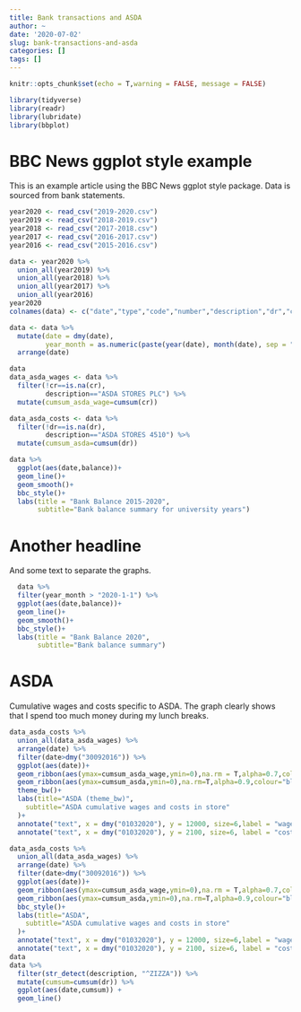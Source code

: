 ```yaml
---
title: Bank transactions and ASDA
author: ~
date: '2020-07-02'
slug: bank-transactions-and-asda
categories: []
tags: []
---
```



```r
knitr::opts_chunk$set(echo = T,warning = FALSE, message = FALSE)
```

```r
library(tidyverse)
library(readr)
library(lubridate)
library(bbplot)
```

# BBC News ggplot style example

This is an example article using the BBC News ggplot style package. Data is sourced from bank statements.

```r
year2020 <- read_csv("2019-2020.csv")
year2019 <- read_csv("2018-2019.csv")
year2018 <- read_csv("2017-2018.csv")
year2017 <- read_csv("2016-2017.csv")
year2016 <- read_csv("2015-2016.csv")
```

```r
data <- year2020 %>% 
  union_all(year2019) %>% 
  union_all(year2018) %>% 
  union_all(year2017) %>% 
  union_all(year2016)
year2020
colnames(data) <- c("date","type","code","number","description","dr","cr","balance")

data <- data %>%
  mutate(date = dmy(date),
         year_month = as.numeric(paste(year(date), month(date), sep = ""))) %>% 
  arrange(date)

data
data_asda_wages <- data %>% 
  filter(!cr==is.na(cr),
         description=="ASDA STORES PLC") %>% 
  mutate(cumsum_asda_wage=cumsum(cr))

data_asda_costs <- data %>% 
  filter(!dr==is.na(dr),
         description=="ASDA STORES 4510") %>% 
  mutate(cumsum_asda=cumsum(dr)) 
```

```r
data %>%
  ggplot(aes(date,balance))+
  geom_line()+
  geom_smooth()+
  bbc_style()+
  labs(title = "Bank Balance 2015-2020",
       subtitle="Bank balance summary for university years")
```

# Another headline

And some text to separate the graphs. 

```r
  
  data %>%
  filter(year_month > "2020-1-1") %>% 
  ggplot(aes(date,balance))+
  geom_line()+
  geom_smooth()+
  bbc_style()+
  labs(title = "Bank Balance 2020",
       subtitle="Bank balance summary")
```

# ASDA

Cumulative wages and costs specific to ASDA. The graph clearly shows that I spend too much money during my lunch breaks.

```r
data_asda_costs %>% 
  union_all(data_asda_wages) %>% 
  arrange(date) %>% 
  filter(date>dmy("30092016")) %>% 
  ggplot(aes(date))+
  geom_ribbon(aes(ymax=cumsum_asda_wage,ymin=0),na.rm = T,alpha=0.7,colour="black",fill="darkgreen",size=1)+
  geom_ribbon(aes(ymax=cumsum_asda,ymin=0),na.rm=T,alpha=0.9,colour="black",fill="red",size=1)+
  theme_bw()+
  labs(title="ASDA (theme_bw)",
    subtitle="ASDA cumulative wages and costs in store"
  )+ 
  annotate("text", x = dmy("01032020"), y = 12000, size=6,label = "wages",colour="white")+ 
  annotate("text", x = dmy("01032020"), y = 2100, size=6, label = "costs",colour="white")
```

```r
data_asda_costs %>% 
  union_all(data_asda_wages) %>% 
  arrange(date) %>% 
  filter(date>dmy("30092016")) %>% 
  ggplot(aes(date))+
  geom_ribbon(aes(ymax=cumsum_asda_wage,ymin=0),na.rm = T,alpha=0.7,colour="black",fill="darkgreen",size=1)+
  geom_ribbon(aes(ymax=cumsum_asda,ymin=0),na.rm=T,alpha=0.9,colour="black",fill="red",size=1)+
  bbc_style()+
  labs(title="ASDA",
    subtitle="ASDA cumulative wages and costs in store"
  )+ 
  annotate("text", x = dmy("01032020"), y = 12000, size=6,label = "wages",colour="white")+ 
  annotate("text", x = dmy("01032020"), y = 2100, size=6, label = "costs",colour="white")
data
data %>% 
  filter(str_detect(description, "^ZIZZA")) %>% 
  mutate(cumsum=cumsum(dr)) %>% 
  ggplot(aes(date,cumsum)) + 
  geom_line()
```

